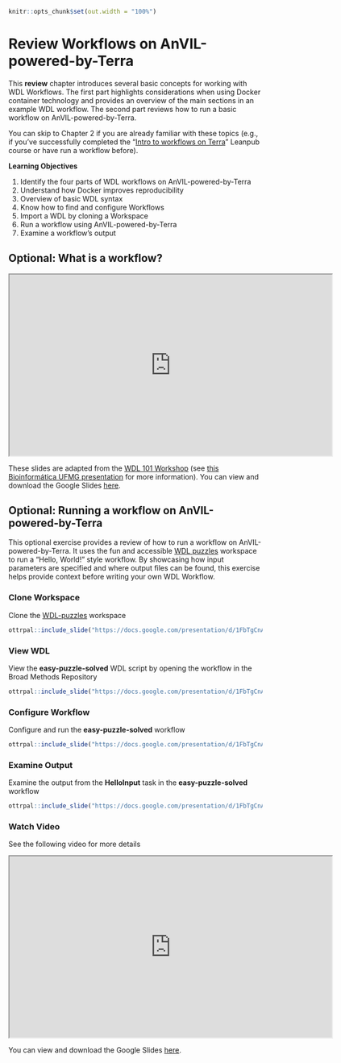 ```r
knitr::opts_chunk$set(out.width = "100%")
```

# Review Workflows on AnVIL-powered-by-Terra

This **review** chapter introduces several basic concepts for working with WDL Workflows.
The first part highlights considerations when using Docker container technology and provides an overview of the main sections in an example WDL workflow.
The second part reviews how to run a basic workflow on AnVIL-powered-by-Terra.

You can skip to Chapter 2 if you are already familiar with these topics (e.g., if you’ve successfully completed the “[Intro to workflows on Terra](https://leanpub.com/universities/courses/terra/pipelining)” Leanpub course or have run a workflow before).

**Learning Objectives**

1. Identify the four parts of WDL workflows on AnVIL-powered-by-Terra
1. Understand how Docker improves reproducibility
1. Overview of basic WDL syntax
1. Know how to find and configure Workflows
1. Import a WDL by cloning a Workspace
1. Run a workflow using AnVIL-powered-by-Terra
1. Examine a workflow’s output

## Optional: What is a workflow?

<iframe src="https://drive.google.com/file/d/1zVHjpR59dlF1NvGxWf88NIkvFuDDd3IW/preview" width="640" height="360" allow="autoplay"></iframe>

These slides are adapted from the [WDL 101 Workshop](https://support.terra.bio/hc/en-us/articles/8693717360411) (see [this Bioinformática UFMG presentation](https://zenodo.org/record/7062397#.YyM-vy1h1qu) for more information).
You can view and download the Google Slides [here](https://docs.google.com/presentation/d/1Dioe_Qd3hdJ0UAP4LA6gJsm07Lr1wRpax5FLYr6xU3M).

## Optional: Running a workflow on AnVIL-powered-by-Terra

This optional exercise provides a review of how to run a workflow on AnVIL-powered-by-Terra.
It uses the fun and accessible [WDL puzzles](https://support.terra.bio/hc/en-us/articles/360056599991) workspace to run a “Hello, World!” style workflow.
By showcasing how input parameters are specified and where output files can be found, this exercise helps provide context before writing your own WDL Workflow.

### Clone Workspace

Clone the [WDL-puzzles](https://app.terra.bio/#workspaces/help-gatk/WDL-puzzles) workspace

```r
ottrpal::include_slide("https://docs.google.com/presentation/d/1FbTgCnAZTgVzp-lPwOVqOqU4Kw19nu825dMngfyc-Nw/edit#slide=id.g1559ae65d17_0_33")
```

### View WDL

View the **easy-puzzle-solved** WDL script by opening the workflow in the Broad Methods Repository

```r
ottrpal::include_slide("https://docs.google.com/presentation/d/1FbTgCnAZTgVzp-lPwOVqOqU4Kw19nu825dMngfyc-Nw/edit#slide=id.g1559ae65d17_0_58")
```

### Configure Workflow

Configure and run the **easy-puzzle-solved** workflow

```r
ottrpal::include_slide("https://docs.google.com/presentation/d/1FbTgCnAZTgVzp-lPwOVqOqU4Kw19nu825dMngfyc-Nw/edit#slide=id.g1559ae65d17_0_73")
```

### Examine Output

Examine the output from the **HelloInput** task in the **easy-puzzle-solved** workflow

```r
ottrpal::include_slide("https://docs.google.com/presentation/d/1FbTgCnAZTgVzp-lPwOVqOqU4Kw19nu825dMngfyc-Nw/edit#slide=id.g1559ae65d17_0_129")
```

### Watch Video

See the following video for more details

<iframe src="https://drive.google.com/file/d/1SpAulGEVytjpBwctmqGIM3N00vvlz1W3/preview" width="640" height="360" allow="autoplay"></iframe>

You can view and download the Google Slides [here](https://docs.google.com/presentation/d/1FbTgCnAZTgVzp-lPwOVqOqU4Kw19nu825dMngfyc-Nw).
